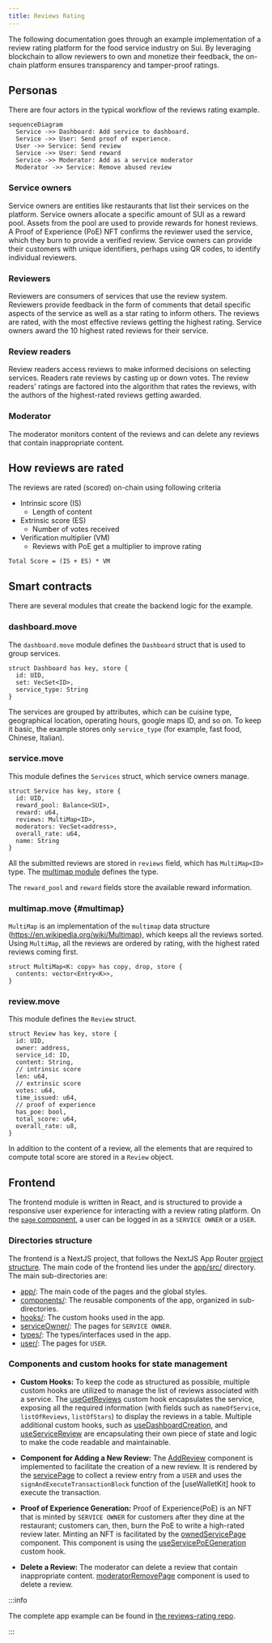```yaml
---
title: Reviews Rating
---
```


The following documentation goes through an example implementation of a review rating platform for the food service industry on Sui. By leveraging blockchain to allow reviewers to own and monetize their feedback, the on-chain platform ensures transparency and tamper-proof ratings.

## Personas

There are four actors in the typical workflow of the reviews rating example.  

```mermaid
sequenceDiagram
  Service ->> Dashboard: Add service to dashboard.
  Service ->> User: Send proof of experience.
  User ->> Service: Send review
  Service ->> User: Send reward
  Service ->> Moderator: Add as a service moderator
  Moderator ->> Service: Remove abused review
```

### Service owners

Service owners are entities like restaurants that list their services on the platform. Service owners allocate a specific amount of SUI as a reward pool. Assets from the pool are used to provide rewards for honest reviews. A Proof of Experience (PoE) NFT confirms the reviewer used the service, which they burn to provide a verified review. Service owners can provide their customers with unique identifiers, perhaps using QR codes, to identify individual reviewers.

### Reviewers

Reviewers are consumers of services that use the review system. Reviewers provide feedback in the form of comments that detail specific aspects of the service as well as a star rating to inform others. The reviews are rated, with the most effective reviews getting the highest rating. Service owners award the 10 highest rated reviews for their service. 

### Review readers

Review readers access reviews to make informed decisions on selecting services. Readers rate reviews by casting up or down votes. The review readers' ratings are factored into the algorithm that rates the reviews, with the authors of the highest-rated reviews getting awarded. 

### Moderator

The moderator monitors content of the reviews and can delete any reviews that contain inappropriate content.

## How reviews are rated

The reviews are rated (scored) on-chain using following criteria
- Intrinsic score (IS)
  - Length of content
- Extrinsic score (ES)
  - Number of votes received
- Verification multiplier (VM)
  - Reviews with PoE get a multiplier to improve rating

```
Total Score = (IS + ES) * VM
```

## Smart contracts

There are several modules that create the backend logic for the example. 

### dashboard.move

The `dashboard.move` module defines the `Dashboard` struct that is used to group services.

```move
struct Dashboard has key, store {
  id: UID,
  set: VecSet<ID>,
  service_type: String
}
```

The services are grouped by attributes, which can be cuisine type, geographical location, operating hours, google maps ID, and so on. To keep it basic, the example stores only `service_type` (for example, fast food, Chinese, Italian).

### service.move

This module defines the `Services` struct, which service owners manage.

```move
struct Service has key, store {
  id: UID,
  reward_pool: Balance<SUI>,
  reward: u64,
  reviews: MultiMap<ID>,
  moderators: VecSet<address>,
  overall_rate: u64,
  name: String
}
```

All the submitted reviews are stored in `reviews` field, which has `MultiMap<ID>` type. The [multimap module](#multimap) defines the type. 

The `reward_pool` and `reward` fields store the available reward information.  

### multimap.move {#multimap}

`MultiMap` is an implementation of the `multimap` data structure (https://en.wikipedia.org/wiki/Multimap), which keeps all the reviews sorted. Using `MultiMap`, all the reviews are ordered by rating, with the highest rated reviews coming first.

```move
struct MultiMap<K: copy> has copy, drop, store {
  contents: vector<Entry<K>>,
}
```

### review.move

This module defines the `Review` struct.

```move
struct Review has key, store {
  id: UID,
  owner: address,
  service_id: ID,
  content: String,
  // intrinsic score
  len: u64,
  // extrinsic score
  votes: u64,
  time_issued: u64,
  // proof of experience
  has_poe: bool,
  total_score: u64,
  overall_rate: u8,
}
```

In addition to the content of a review, all the elements that are required to compute total score are stored in a `Review` object.

## Frontend
The frontend module is written in React, and is structured to provide a responsive user experience for interacting with a review rating platform.
On the [`page` component](https://github.com/MystenLabs/reviews-ratings-poc/blob/main/app/src/app/page.tsx), a user can be logged in as a `SERVICE OWNER` or a `USER`.

### Directories structure

The frontend is a NextJS project, that follows the NextJS App Router [project structure](https://nextjs.org/docs/app/building-your-application/routing).
The main code of the frontend lies under the [app/src/](https://github.com/MystenLabs/reviews-ratings-poc/blob/main/app/src/app/) directory.
The main sub-directories are:
  - [app/](https://github.com/MystenLabs/reviews-ratings-poc/blob/main/app/src/app/): The main code of the pages and the global styles.
  - [components/](https://github.com/MystenLabs/reviews-ratings-poc/blob/main/app/src/components): The reusable components of the app, organized in sub-directories.
  - [hooks/](https://github.com/MystenLabs/reviews-ratings-poc/blob/main/app/src/hooks): The custom hooks used in the app.
  - [serviceOwner/](https://github.com/MystenLabs/reviews-ratings-poc/blob/main/app/src/serviceOwner): The pages for `SERVICE OWNER`.
  - [types/](https://github.com/MystenLabs/reviews-ratings-poc/blob/main/app/src/types): The types/interfaces used in the app.
  - [user/](https://github.com/MystenLabs/reviews-ratings-poc/blob/main/app/src/user): The pages for `USER`.

### Components and custom hooks for state management

- **Custom Hooks:** To keep the code as structured as possible, multiple custom hooks are utilized to manage the list of reviews associated with a service. The [useGetReviews](https://github.com/MystenLabs/reviews-ratings-poc/blob/main/app/src/hooks/useGetReviews.ts)
custom hook encapsulates the service, exposing all the required information (with fields such as `nameOfService`, `listOfReviews`, `listOfStars`) to display the reviews in a table.
Multiple additional custom hooks, such as [useDashboardCreation](https://github.com/MystenLabs/reviews-ratings-poc/blob/main/app/src/hooks/useDashboardCreation.ts), and [useServiceReview](https://github.com/MystenLabs/reviews-ratings-poc/blob/main/app/src/hooks/useServiceReview.ts) are encapsulating their own piece of state and logic to make the code readable and maintainable.

- **Component for Adding a New Review:** The [AddReview](https://github.com/MystenLabs/reviews-ratings-poc/blob/main/app/src/components/review/AddReview.tsx) component is implemented to facilitate the creation of a new review. It is rendered by the [servicePage](https://github.com/MystenLabs/reviews-ratings-poc/blob/main/app/src/app/service/[id]/page.tsx) to collect a review entry from a `USER` and uses the `signAndExecuteTransactionBlock` function of the [useWalletKit] hook to execute the transaction.

- **Proof of Experience Generation:** Proof of Experience(PoE) is an NFT that is minted by `SERVICE OWNER` for customers after they dine at the restaurant; customers can, then, burn the PoE to write a high-rated review later. Minting an NFT is facilitated by the [ownedServicePage](https://github.com/MystenLabs/reviews-ratings-poc/blob/main/app/src/app/serviceOwner/ownedServices/page.tsx) component. This component is using the [useServicePoEGeneration](https://github.com/MystenLabs/reviews-ratings-poc/blob/main/app/src/hooks/useServicePoeGeneration.ts) custom hook.

- **Delete a Review:** The moderator can delete a review that contain inappropriate content. [moderatorRemovePage](https://github.com/MystenLabs/reviews-ratings-poc/blob/main/app/src/app/user/moderator/remove/page.tsx) component is used to delete a review.

:::info

The complete app example can be found in [the reviews-rating repo](https://github.com/MystenLabs/reviews-ratings-poc).

:::
